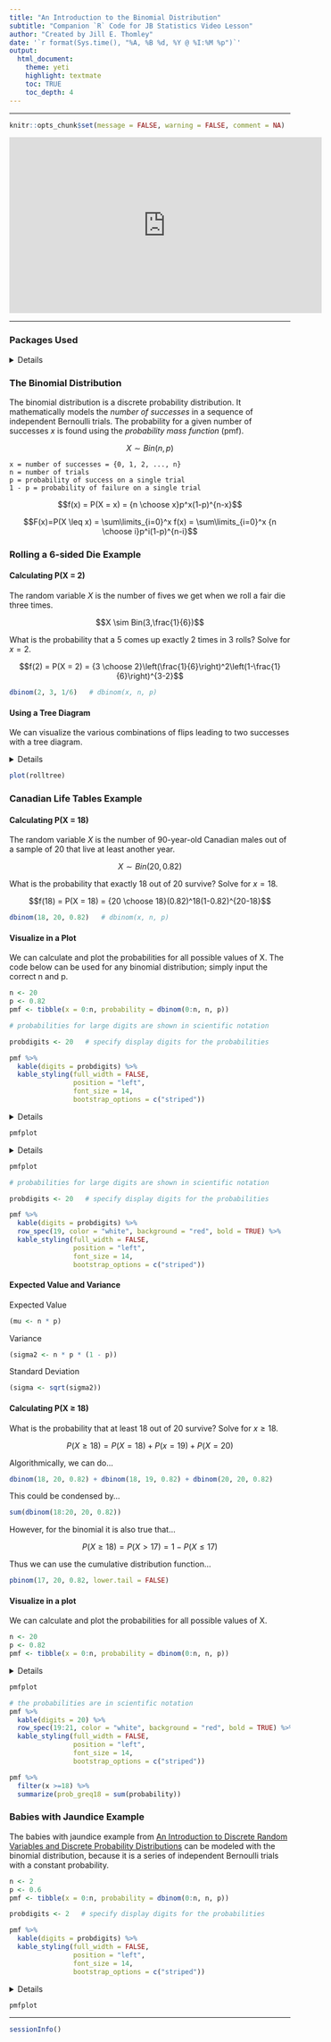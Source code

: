 ```yaml
---
title: "An Introduction to the Binomial Distribution"
subtitle: "Companion `R` Code for JB Statistics Video Lesson"
author: "Created by Jill E. Thomley"
date: '`r format(Sys.time(), "%A, %B %d, %Y @ %I:%M %p")`'
output: 
  html_document: 
    theme: yeti
    highlight: textmate
    toc: TRUE
    toc_depth: 4
---
```


***

```r
knitr::opts_chunk$set(message = FALSE, warning = FALSE, comment = NA)
```

<iframe width="560" height="315" src="https://www.youtube.com/embed/qIzC1-9PwQo" frameborder="0" allow="accelerometer; autoplay; clipboard-write; encrypted-media; gyroscope; picture-in-picture" allowfullscreen></iframe>

***

### **Packages Used**

<details>
```r
library(tidyverse)
library(data.tree)
library(knitr)
library(kableExtra)
```
</details>

### **The Binomial Distribution**

The binomial distribution is a discrete probability distribution. It mathematically models the *number of successes* in a sequence of independent Bernoulli trials. The probability for a given number of successes $x$ is found using the *probability mass function* (pmf).

$$X \sim Bin(n,p)$$

    x = number of successes = {0, 1, 2, ..., n}
    n = number of trials
    p = probability of success on a single trial
    1 - p = probability of failure on a single trial

$$f(x) = P(X = x) = {n \choose x}p^x(1-p)^{n-x}$$

$$F(x)=P(X \leq x) = \sum\limits_{i=0}^x f(x) = \sum\limits_{i=0}^x {n \choose i}p^i(1-p)^{n-i}$$

### **Rolling a 6-sided Die Example**

#### Calculating P(X = 2)

The random variable $X$ is the number of fives we get when we roll a fair die three times.

$$X \sim Bin(3,\frac{1}{6})$$

What is the probability that a 5 comes up exactly 2 times in 3 rolls? Solve for $x = 2$.

$$f(2) = P(X = 2) = {3 \choose 2}\left(\frac{1}{6}\right)^2\left(1-\frac{1}{6}\right)^{3-2}$$

```r
dbinom(2, 3, 1/6)   # dbinom(x, n, p)
```

#### Using a Tree Diagram 

We can visualize the various combinations of flips leading to two successes with a tree diagram.

<details>
```r
rolltree <- Node$new("Sequence of 3 Trials")
   FA <- rolltree$AddChild("Success")
      FC <- FA$AddChild("Success")
         FG <- FC$AddChild("Success")
            SSS <- FG$AddChild("S S S")
         FH <- FC$AddChild("Failure")
            SSF <- FH$AddChild("S S F")
                SSF2 <- SSF$AddChild("2 Successes")
     FD <- FA$AddChild("Failure")
         FI <- FD$AddChild("Success")
            SFS <- FI$AddChild("S F S")
                SFS2 <- SFS$AddChild("2 Successes")
         FJ <- FD$AddChild("Failure")
            SFF <- FJ$AddChild("S F F")
   FB <- rolltree$AddChild("Failure")
      FE <- FB$AddChild("Success")
         FG <- FE$AddChild("Success")
            FSS <- FG$AddChild("F S S")
                FSS2 <- FSS$AddChild("2 Successes")
         FH <- FE$AddChild("Failure")
            FSF <- FH$AddChild("F S F")
      FF <- FB$AddChild("Failure")
         FG <- FF$AddChild("Success")
            FFS <- FG$AddChild("F F S")
         FH <- FF$AddChild("Failure")
            FFF <- FH$AddChild("F F F")

SetGraphStyle(rolltree, rankdir = "TB")
SetNodeStyle(rolltree, 
             style = "filled, rounded", 
             shape = "box", 
             fillcolor = "lightblue",
             fontcolor = "black")
```
</details>

```r
plot(rolltree)
```

### **Canadian Life Tables Example**

#### Calculating P(X = 18)

The random variable $X$ is the number of 90-year-old Canadian males out of a sample of 20 that live at least another year.

$$X \sim Bin(20, 0.82)$$

What is the probability that exactly 18 out of 20 survive? Solve for $x = 18$.

$$f(18) = P(X = 18) = {20 \choose 18}(0.82)^18(1-0.82)^{20-18}$$

```r
dbinom(18, 20, 0.82)   # dbinom(x, n, p)
```

#### Visualize in a Plot

We can calculate and plot the probabilities for all possible values of X. The code below can be used for any binomial distribution; simply input the correct n and p. 

```r
n <- 20
p <- 0.82
pmf <- tibble(x = 0:n, probability = dbinom(0:n, n, p))
```

```r
# probabilities for large digits are shown in scientific notation

probdigits <- 20   # specify display digits for the probabilities

pmf %>% 
  kable(digits = probdigits) %>% 
  kable_styling(full_width = FALSE, 
                position = "left", 
                font_size = 14,
                bootstrap_options = c("striped"))
```

<details>
```r
breakby <- 2   # choose spacing for the x-axis tick marks

pmfplot <- ggplot(pmf, aes(x = x, y = probability)) +
  geom_col(width = 1, color = "black", fill = "lightblue") +
  scale_x_continuous(breaks = seq(from = 0, to = n, by = breakby)) +
  labs(title = "How many 90-year old Canadian men will survive at least another year?",
       subtitle = "number of survivors from a random sample of 20 men = X ~ Bin(20, 0.82)",
       x = "Number That Survive for at Least Another Year", 
       y = "Probability") +
  theme_linedraw()
```
</details>

```r
pmfplot
```

<details>
```r
breakby <- 2   # choose spacing of x-axis tick marks

pmfplot <- ggplot(pmf, aes(x = x, y = probability)) +
  geom_col(width = 1, color = "black", 
           fill = c(rep("lightblue", 18), "red", rep("lightblue", 2))) +
  scale_x_continuous(breaks = seq(from = 0, to = n, by = breakby)) +
  labs(title = "How many 90-year old Canadian men will survive at least another year?",
       subtitle = "X ~ Bin(20, 0.82), with P(X = 18) shaded in red",
       x = "Number That Survive for at Least Another Year", 
       y = "Probability") +
  theme_linedraw()
```
</details>

```r
pmfplot
```

```r
# probabilities for large digits are shown in scientific notation

probdigits <- 20   # specify display digits for the probabilities

pmf %>% 
  kable(digits = probdigits) %>% 
  row_spec(19, color = "white", background = "red", bold = TRUE) %>% 
  kable_styling(full_width = FALSE, 
                position = "left", 
                font_size = 14,
                bootstrap_options = c("striped"))
```

#### Expected Value and Variance

Expected Value

```r
(mu <- n * p)
```

Variance

```r
(sigma2 <- n * p * (1 - p))
```

Standard Deviation

```r
(sigma <- sqrt(sigma2))
```

#### Calculating P(X &GreaterEqual; 18)

What is the probability that at least 18 out of 20 survive? Solve for $x \geq 18$.

$$P(X \geq 18) = P(X = 18) + P(x = 19) + P(X = 20)$$

Algorithmically, we can do...

```r
dbinom(18, 20, 0.82) + dbinom(18, 19, 0.82) + dbinom(20, 20, 0.82)
```

This could be condensed by...

```r
sum(dbinom(18:20, 20, 0.82))
```

However, for the binomial it is also true that...

$$P(X \geq 18) = P(X > 17) = 1 - P(X \leq 17)$$

Thus we can use the cumulative distribution function...

```r
pbinom(17, 20, 0.82, lower.tail = FALSE)
```

#### Visualize in a plot

We can calculate and plot the probabilities for all possible values of X. 

```r
n <- 20
p <- 0.82
pmf <- tibble(x = 0:n, probability = dbinom(0:n, n, p))
```

<details>
```r
pmfplot <- ggplot(pmf, aes(x = x, y = probability)) +
  geom_col(width = 1, color = "black", 
           fill = c(rep("lightblue", 18), rep("red", 3))) +
  scale_x_continuous(breaks = seq(from = 0, to = n, by = 2)) +
  labs(title = "How many 90-year old Canadian men will survive at least another year?",
       subtitle = "X ~ Bin(20, 0.82), with P(X > 17) shaded in red",
       x = "Number That Survive for at Least Another Year", 
       y = "Probability") +
  theme_linedraw()
```
</details>

```r
pmfplot
```

```r
# the probabilities are in scientific notation
pmf %>% 
  kable(digits = 20) %>% 
  row_spec(19:21, color = "white", background = "red", bold = TRUE) %>% 
  kable_styling(full_width = FALSE, 
                position = "left", 
                font_size = 14,
                bootstrap_options = c("striped"))
```

```r
pmf %>% 
  filter(x >=18) %>% 
  summarize(prob_greq18 = sum(probability))
```

### **Babies with Jaundice Example**

The babies with jaundice example from [An Introduction to Discrete Random Variables and Discrete Probability Distributions](https://youtu.be/oHcrna8Fk18) can be modeled with the binomial distribution, because it is a series of independent Bernoulli trials with a constant probability.

```r
n <- 2
p <- 0.6
pmf <- tibble(x = 0:n, probability = dbinom(0:n, n, p))
```

```r
probdigits <- 2   # specify display digits for the probabilities

pmf %>% 
  kable(digits = probdigits) %>% 
  kable_styling(full_width = FALSE, 
                position = "left", 
                font_size = 14,
                bootstrap_options = c("striped"))
```

<details>
```r
breakby <- 1   # choose spacing of x-axis tick marks

pmfplot <- ggplot(pmf, aes(x = x, y = probability)) +
  geom_col(width = 1, color = "black", fill = "lightblue") +
  scale_x_continuous(breaks = 0:2) +
  labs(x = "x", 
       y = "p(x)") +
  theme_linedraw()
```
</details>

```r
pmfplot
```


***
```r
sessionInfo()
```

